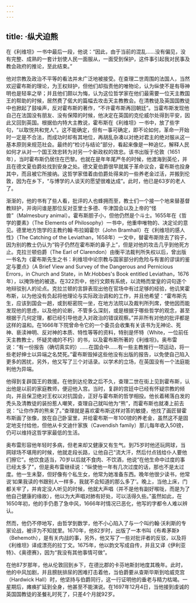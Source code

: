```yaml
---
---
---
```

title: ·纵犬迫熊
---




在《利维坦》一书中最后一段，他说：“因此，由于当前的混乱……没有偏见，没有完整、成熟的一套计划使人民一面服从，一面受到保护，这件事引起我对民事及教会政府的推论，至此结束。”

他对宗教及政治不平等的看法并未广泛地被接受。在查理二世周围的法国人，当然欢迎霍布斯的理论，为王权辩护，但他们却指责他的唯物论，认为纵使不是有辱神明也是轻率之举；并且他们颇以为悔，认为这位哲学家在他们最需要一位天主教国王的帮助的时候，居然费了偌大的篇幅去攻击天主教教会。在清教徒及英国国教徒中也掀起了鼓噪声，反对霍布斯的著作，“不许霍布斯再回朝廷”。当霍布斯发现他自己在法国没有朋友、没有保障的时候，他决定在英国的克伦威尔处得到平安，因此又回到英国。根据伯内特大主教说，霍布斯在《利维坦》一书中，放了些字句，“以取悦共和党人”。这不能确定，但有一事可确定，即不论如何，革命一开始时一定是不合法，而成功时却有其地位，再胡乱杂凑以对绝对君主的绝对服从这一基本原则来规范社会。最终的“检讨与结论”部分，看起来像是一种追忆，解释人民如何才从对一个国王效忠转为对另一个新政权的效忠。该书出版于伦敦（1651年），当时霍布斯仍居住在巴黎。也就在是年年尾严冬的时候，他渡海到英伦，并且在德文夏伯爵处找到安身之处。德文夏伯爵很早就属于革命议会，霍布斯也投身其中，而且被它所接纳。这哲学家借着由伯爵处得来的一些养老金过活，并搬到伦敦，因为在乡下，“与博学的人谈天的愿望很难达成”。此时，他已是63岁的老人了。

渐渐的，他的书有了些人看，批评的人也蜂拥而至，教士们一个接一个地来替基督教辩护，并询问谁是那位反对亚里士多德、牛津国会以及上帝的“怪兽”（Malmesbury animal）。霍布斯胆子小，但他仍然是个斗士。1655年在《哲学的要素》（The Elements of Philosophy）一书中，他重申唯物的、决定论的意见。德里地方饱学的主教约翰·布拉姆霍尔（John Bramhall）在《利维坦的感人性》（The Catching of the Leviathan，1658年）一文中，替霍布斯除去了钩子，因为别的教士仍认为“钩子仍然在霍布斯的鼻子上”，但是对他的攻击几乎到他死方止。克拉兰顿伯爵（The Earl of Clarendon）由衡平法裁判所失权以后，曾出版一书名为《霍布斯先生之书：利维坦中论宗教与国家部分的危险与有害的谬误的鉴定与要点》（A Brief View and Survey of the Dangerous and Pernicious Errors，in Church and State，in Mr.Hobbes's Book entitled Leviathan，1676年），以掩饰他的被逐。在322页中，他行文颇有系统，以流畅而堂皇的词句逐个地辩驳别人的论点。克拉兰顿的言辞表现出他在官场中有过足够的经验，他讥笑霍布斯，以为他没有负起将他理论与实际政治调和的工作，并且他希望：“霍布斯先生，应该到国会一趟，或到枢密院一坐，在地方法院以及裁判所列席，使他因而能发现他的思虑，以及他的论断，不管多么深刻，或是根据于哪些哲学的观念，甚至根据于几何定理，都已经引导他走入对政治的错误观察。”并非所有对他的批评都是这样的温和。在1666年下院曾命令它的一个委员会收集有关该书为无神论、死神、亵渎神明、反对神的本质、特性等等的资料，特别是怀特（White，一位前任天主教教士，怀疑灵魂的不朽）的书，以及霍布斯所著的《利维坦》。奥布雷说：“有一份报告（确切真实的）……在国会中……有一些主教推行一项运动，将一些老好绅士以异端之名焚死。”霍布斯毁掉这些他没有出版的报告，以免使自己陷入更多的困扰，另外，他又写了三个对话录。以学术的立场，在英国没有一个法庭能判他为异端。

他得到复辟国王的救援。在他到达伦敦之后不久，查理二世在街上见到霍布斯，认出他是以前的家庭教师，便迎他入宫。当时，复辟的宫廷中已经有怀疑宗教的倾向，并且保卫绝对王权以对抗国会，正好与霍布斯的哲学相投。他长着稀落白发的秃头及清教徒的装扮惹人嘲笑，查理自己就叫他为“熊”，而霍布斯也就凑上前去说：“让你作弄的熊来了。”查理就是喜欢霍布斯这样对答的敏捷，他找了画匠替霍布斯画了张像，放在自己卧室里，并给霍布斯一年100镑的养老金，虽然这不是固定地支付给他，但他从卡文迪什家族（Cavendish family）那儿每年收入50镑，仍可以维持这哲学家最低的生活。

奥布雷形容他年轻时多病，但老来却又健康又有生气。到75岁时他还玩网球，当网球场不堪用的时候，他就走段长路，让他自己“流大汗，然后付点钱给仆人要他们擦它”。他饮食适当，70岁以后就不食肉、不饮酒，他说“在他生命中过度的事已经太多了”，但是奥布雷继续说：“纵使他一年有几次过度的话，那也不是太过度。他一生未娶，但好像有个私生女，他常为她准备东西。晚年他很少读书，他常说‘如果我读的书跟别人一样多，我就不会知道的那么多了’。晚上，当他上床，门都关牢了，并肯定没人听见的时候，他就大声唱（并不是他有副好喉咙，而是为了他自己健康的缘故），他以为大声唱对肺有好处，可以活得久些。”虽然如此，在1650年初，他的手仍患了急中风，1666年时情况已恶化，他写的字都令人难以辨认。

然而，他仍不停地写，由哲学到数学，他不小心陷入了与一个叫约翰·沃利斯的专家论战，被评为不知就里。1670年，他82岁时，出版了一本书叫《布希茅斯》（Behemoth），是有关内战的事，另外，他又写了一些对批评者的反驳，以及将《利维坦》译成漂亮的拉丁文。1675年，他以韵文写成自传，并且又译《伊利亚特》、《奥德赛》，因为“我没有其他事情可做”。

在他87岁那年，他从伦敦回到乡下，在德比郡的卡芬地斯封地度其晚年。此时，他的中风加剧，并且膀胱排尿的困难打击着他，当伯爵要从查斯毕斯到哈威克宫（Hardwick Hall）时，他坚持与伯爵同行，这一行证明他的垂老与精力枯竭。一星期后，瘫痪扩延到全身，他甚至不能演说。在1697年12月4日，当他接到虔诚的英国国教徒的圣餐礼时死了，只差4个月就92岁。